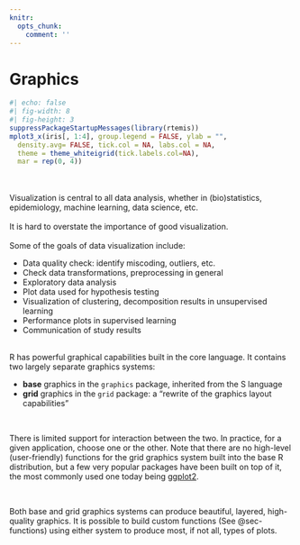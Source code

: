 ```yaml
---
knitr:
  opts_chunk: 
    comment: ''
---
```

# Graphics {#sec-graphics}

```r
#| echo: false
#| fig-width: 8
#| fig-height: 3
suppressPackageStartupMessages(library(rtemis))
mplot3_x(iris[, 1:4], group.legend = FALSE, ylab = "", 
  density.avg= FALSE, tick.col = NA, labs.col = NA, 
  theme = theme_whiteigrid(tick.labels.col=NA),
  mar = rep(0, 4))
```
<br><br>
Visualization is central to all data analysis, whether in (bio)statistics, 
epidemiology, machine learning, data science, etc.
<br><br>
It is hard to overstate the importance of good visualization.
<br><br>
Some of the goals of data visualization include:

- Data quality check: identify miscoding, outliers, etc.
- Check data transformations, preprocessing in general
- Exploratory data analysis
- Plot data used for hypothesis testing
- Visualization of clustering, decomposition results in unsupervised learning
- Performance plots in supervised learning
- Communication of study results

<br>
R has powerful graphical capabilities built in the core language. It 
contains two largely separate graphics systems: 

- **base** graphics in the `graphics` package, inherited from the S language 
- **grid** graphics in the `grid` package: a "rewrite of the graphics layout capabilities"

<br>

There is limited support for interaction between the two. In practice, for a 
given application, choose one or the other. Note that there are no high-level 
(user-friendly) functions for the grid graphics system built into the base R 
distribution, but a few very popular packages have been built on top of it, the
most commonly used one today being 
[ggplot2](https://ggplot2.tidyverse.org/){target="_blank"}.

<br>

Both base and grid graphics systems can produce beautiful, layered, 
high-quality graphics. It is possible to build custom functions 
(See @sec-functions) using either system to produce most, if not all, types 
of plots.
